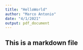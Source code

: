 ```yaml
---
title: "HelloWorld"
author: "Marco Antonio"
date: "4/1/2021"
output: pdf_document
---
```


## This is a markdown file